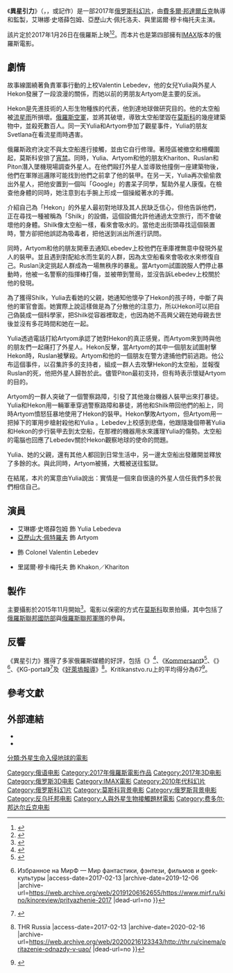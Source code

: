 {{noteTA
|G1=Show
|G2=Movie
|T=zh-tw:異星引力; zh-cn:莫斯科陷落;
|1=zh-tw:異星引力; zh-cn:莫斯科陷落;
}}
{{Infobox film
| name           = 異星引力
| original_name  = {{lang|ru|Притяжение}}
| image          = Prityazhenie Poster.jpg
| caption        = 電影海報
| director       = [[費多爾·邦達爾丘克|費多爾·邦達爾丘克]]
| producer       = {{Plain list|
* 費多爾·邦達爾丘克
* Aleksandr Andryushchenko
* Dmitriy Rudovskiy
* Mikhail Vrubel
}}
| writer         = {{Plain list|
* Oleg Malovichko
* Andrei Zolotarev
}}
| starring       = {{Plain list|
* 艾琳娜·史塔薛包姆
* [[亞歷山大·佩特羅夫|亞歷山大·佩特羅夫]]
* {{le|歐列格·米契可夫|Oleg Menshikov}}
* 里諾爾·穆卡梅托夫
}}
| music          = Ivan Burlyaev
| cinematography = 
| editing        = 
| studio         = {{Plain list|
* {{link-en|Art Pictures Studio}}
* Vodorod 2011
* 俄羅斯電影基金會 (Fond Kino)
* [[俄羅斯-1|俄羅斯-1]]
}}
| distributor    = [[哥倫比亞影業|哥倫比亞影業]]{{small|（俄羅斯）}}<br>[[車庫娛樂|車庫娛樂]]{{small|（臺灣）}}
| released       = {{Film date|2017|01|26|俄羅斯|2017|03|03|臺灣|2018|02|02|中国大陆}}
| runtime        = 132分鐘
| country        = {{俄罗斯电影}}
| language       = 俄語
| budget         = 630萬美元
| gross          = 1840萬美元
| preceded_by    = 
| followed_by    = 《[[末日異戰|末日異戰]]》
| cn_name        = 莫斯科陷落<ref>{{douban|26796845}}</ref>
| hk_name        = 
| tw_name        = 異星引力
}}
《'''異星引力'''》（{{lang-ru|Притяжение}}，{{lang-en|''Prityazhenie''}}，或記作{{lang|en|''Attraction''}}）是一部2017年[[俄罗斯|俄罗斯]][[科幻片|科幻片]]，由[[費多爾·邦達爾丘克|費多爾·邦達爾丘克]]執導和監製，艾琳娜·史塔薛包姆、亞歷山大·佩托洛夫、{{le|歐列格·米契可夫|Oleg Menshikov}}與里諾爾·穆卡梅托夫主演。

該片定於2017年1月26日在俄羅斯上映<ref>{{Cite web|url=http://www.bfm.ru/news/320736|title=Олег Меньшиков — главная звезда нового фильма Федора Бондарчука|publisher=Деловой портал BFM.ru|accessdate=2016-04-19|archive-date=2020-08-12|archive-url=https://web.archive.org/web/20200812130416/https://www.bfm.ru/news/320736|dead-url=no}}</ref><ref>{{cite web |url=https://www.youtube.com/watch?v=AfeN0Z_RtrE |title=ATTRACTION Trailer (2017) Prityazhenie, Притяжение |publisher=[[YouTube|YouTube]] |accessdate=2016-10-18 |archive-date=2017-03-08 |archive-url=https://web.archive.org/web/20170308094353/https://www.youtube.com/watch?v=AfeN0Z_RtrE |dead-url=no }}</ref>。而本片也是第四部擁有[[IMAX|IMAX]]版本的俄羅斯電影。

== 劇情 ==
故事線圍繞著負責軍事行動的上校Valentin Lebedev，他的女兒Yulia與外星人Hekon發展了一段浪漫的關係，而她以前的男朋友Artyom是主要的反派。

Hekon是先進技術的人形生物種族的代表，他到達地球做研究目的。他的太空船被[[流星雨|流星雨]]所損壞。[[俄羅斯空軍|俄羅斯空軍]]，並將其破壞，導致太空船墜毀在[[莫斯科|莫斯科]]的幾座建築物中，並殺死數百人。同一天Yulia和Artyom參加了觀星事件，Yulia的朋友Svetlana在看流星雨時遇害。

俄羅斯政府決定不與太空船進行接觸，並由它自行修理。著陸區被撤空和柵欄圍起，莫斯科安排了[[宵禁|宵禁]]。同時，Yulia、Artyom和他的朋友Khariton、Ruslan和Piton潛入墜機現場調查外星人。在他們毆打外星人並導致他撞倒一座建築物後，他們在軍隊巡邏隊可能找到他們之前拿了他的裝甲。在另一天，Yulia再次偷偷救出外星人，把他安置到一個叫「Google」的書呆子同學，幫助外星人康復。在檢查他身體的同時，她注意到右手腕上形成一個操縱著水的手鐲。

介紹自己為「Hekon」的外星人最初對地球及其人民缺乏信心，但他告訴他們，正在尋找一種被稱為「Shilk」的設備，這個設備允許他通過太空旅行，而不會破壞他的身體。Shilk像太空船一樣，看來會吸水的。當他走出街頭尋找這個裝置時，警方卻把他誤認為吸毒者，把他送到派出所進行訊問。

同時，Artyom和他的朋友開車去通知Lebedev上校他們在車庫裡無意中發現外星人的裝甲。並且遇到對配給水而生氣的人群，因為太空船看來會吸收水來修復自己。Ruslan決定挑起人群成為一場無秩序的暴亂。當Artyom試圖說服人們停止暴動時，他被一名警察的指揮棒打傷，並被帶到警局，並沒告訴Lebedev上校關於他的發現。

為了獲得Shilk，Yulia去看她的父親，她通知他懷孕了Hekon的孩子時，中斷了與他的軍官會面。她實際上說這樣做是為了分散他的注意力，所以Hekon可以把自己偽裝成一個科學家，把Shilk從容器裡取走，也因為她不高興父親在她母親去世後並沒有多花時間和她在一起。

Yulia透過電話打給Artyom承認了她對Hekon的真正感覺，而Artyom來到時與他的朋友們一起痛打了外星人。Hekon反擊，當Artyom的其中一個朋友試圖射擊Hekon時，Ruslan被擊殺。Artyom和他的一個朋友在警方逮捕他們前逃跑。他公布這個事件，以召集許多的支持者，組成一群人去攻擊Hekon的太空船，並報復Ruslan的死，他把外星人歸咎於此。儘管Piton最初支持，但有時表示懷疑Artyom的目的。

Artyom的一群人突破了一個警察路障，引發了其他幾台機器人裝甲出來打暴徒。Yulia和Hekon用一輛軍車穿過警察路障和暴徒，將他和Shilk帶回他們的船上，同時Artyom憤怒狂暴地使用了Hekon的裝甲。Hekon擊敗Artyom，但Artyom用一把掉下的軍用步槍射殺他和Yulia 。Lebedev上校感到悲傷，他跟隨幾個帶著Yulia和Hekon的步行裝甲去到太空船，在那裡的機器用水來護理Yulia的傷勢。太空船的電腦也回應了Lebedev關於Hekon觀察地球的使命的問題。

Yulia、她的父親，還有其他人都回到日常生活中，另一邊太空船出發離開並釋放了多餘的水。與此同時，Artyom被捕，大概被送往監獄。

在結尾，本片的寓意由Yulia說出：實情是一個來自很遠的外星人信任我們多於我們相信自己。

== 演員 ==
* 艾琳娜·史塔薛包姆 飾 Yulia Lebedeva
* [[亞歷山大·佩特羅夫|亞歷山大·佩特羅夫]] 飾 Artyom
* {{le|歐列格·米契可夫|Oleg Menshikov}} 飾 Colonel Valentin Lebedev
* 里諾爾·穆卡梅托夫 飾 Khakon／Khariton

== 製作 ==
主要攝影於2015年11月開始<ref>{{Cite web |url=http://www.vesti.ru/doc.html?id=2690212&cid=460 |title=Любовь на фоне хаоса: журналисты попали на съемки самого засекреченного российского фильма |access-date=2017-02-13 |archive-date=2016-04-02 |archive-url=https://web.archive.org/web/20160402170127/http://www.vesti.ru/doc.html?id=2690212 |dead-url=no }}</ref>。電影以保密的方式在[[莫斯科|莫斯科]]取景拍攝，其中包括了[[俄羅斯聯邦國防部|俄羅斯聯邦國防部]]與[[俄羅斯聯邦軍隊|俄羅斯聯邦軍隊]]的參與。

== 反響 ==
《異星引力》獲得了多家俄羅斯媒體的好評，包括《{{le|Afisha|Afisha}}》<ref>{{Cite web |url=https://daily.afisha.ru/cinema/4311-prityazhenie-fedora-bondarchuka-moskva-v-illyuminatore-spoylery/ |title=Антон Долин о фильме «Притяжение» Федора Бондарчука |access-date=2017-02-13 |archive-date=2019-10-02 |archive-url=https://web.archive.org/web/20191002024440/https://daily.afisha.ru/cinema/4311-prityazhenie-fedora-bondarchuka-moskva-v-illyuminatore-spoylery/ |dead-url=no }}</ref>、《[[Kommersant|Kommersant]]》<ref>{{Cite web |url=http://kommersant.ru/doc/3201281 |title=Ъ-Газета - Добро и НЛО |access-date=2017-02-13 |archive-date=2019-12-07 |archive-url=https://web.archive.org/web/20191207192800/https://www.kommersant.ru/doc/3201281 |dead-url=no }}</ref>、《{{le|Mir Fantastiki|Mir Fantastiki}}》<ref>{{Cite web |url=http://www.mirf.ru/kino/kinoreview/prityazhenie-2017 |title=«Притяжение»: неужели нормальное кино? Обзор {{!}} Избранное на МирФ — Мир фантастики, фэнтези, фильмов и geek-культуры |access-date=2017-02-13 |archive-date=2019-12-06 |archive-url=https://web.archive.org/web/20191206162655/https://www.mirf.ru/kino/kinoreview/prityazhenie-2017 |dead-url=no }}</ref>、《KG-portal》<ref>{{Cite web |url=http://kg-portal.ru/movies/pritjazhenie/reviews/5224/ |title=Рецензия на фильм «Притяжение» |access-date=2017-02-13 |archive-date=2019-12-06 |archive-url=https://web.archive.org/web/20191206192102/https://kg-portal.ru/movies/pritjazhenie/reviews/5224/ |dead-url=no }}</ref>及《[[好萊塢報導|好萊塢報導]]》<ref>{{Cite web |url=http://thr.ru/cinema/pritazenie-odnazdy-v-uao/ |title=«Притяжение»: Однажды в ЮАО {{!}} THR Russia |access-date=2017-02-13 |archive-date=2020-02-16 |archive-url=https://web.archive.org/web/20200216123343/http://thr.ru/cinema/pritazenie-odnazdy-v-uao/ |dead-url=no }}</ref>。Kritikanstvo.ru上的平均得分為67<ref>{{Cite web |url=http://www.kritikanstvo.ru/movies/prityazhenie/ |title=Рецензии на фильм Притяжение / Притяжение (2017), отзывы |access-date=2017-02-13 |archive-date=2019-10-02 |archive-url=https://web.archive.org/web/20191002011850/http://www.kritikanstvo.ru/movies/prityazhenie/ |dead-url=no }}</ref>。

== 參考文獻 ==
{{reflist|30em}}

== 外部連結 ==
*{{Official website|http://www.art-pictures.ru/studio/films/prityazhenie.php}}{{ru icon}}
*{{IMDb title|4731148}}

{{DEFAULTSORT:Attraction (2017 film)}}
[[Category:俄语电影|Category:俄语电影]]
[[Category:2017年俄羅斯電影作品|Category:2017年俄羅斯電影作品]]
[[Category:2017年3D电影|Category:2017年3D电影]]
[[Category:俄罗斯3D电影|Category:俄罗斯3D电影]]
[[Category:IMAX電影|Category:IMAX電影]]
[[Category:2010年代科幻片|Category:2010年代科幻片]]
[[Category:俄罗斯科幻片|Category:俄罗斯科幻片]]
[[Category:莫斯科背景电影|Category:莫斯科背景电影]]
[[Category:俄罗斯背景电影|Category:俄罗斯背景电影]]
[[Category:反乌托邦电影|Category:反乌托邦电影]]
[[分類:外星生命入侵地球的電影|分類:外星生命入侵地球的電影]]
[[Category:人與外星生物接觸題材電影|Category:人與外星生物接觸題材電影]]
[[Category:费多尔·邦达尔丘克电影|Category:费多尔·邦达尔丘克电影]]